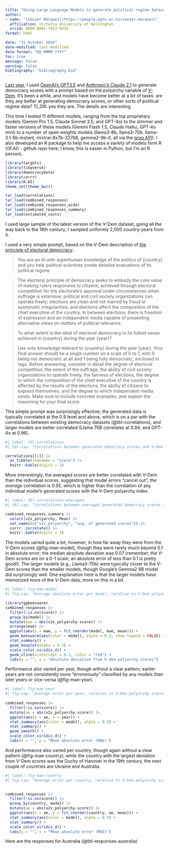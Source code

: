 ```yaml
---
title: "Using Large Language Models to generate political regime datasets: An update"
author:
- name: "[Xavier Márquez](https://people.wgtn.ac.nz/xavier.marquez)"
  affiliation: Victoria University of Wellington
  orcid: 0000-0001-7653-9334
format: html

date: "31 October 2024"
date-modified: last-modified
date-format: "DD MMMM YYYY"
toc: true
message: false
warning: false
bibliography: "bibliography.bib"
---
```


[Last year](https://xmarquez.github.io/GPTDemocracyIndex/GPTDemocracyIndex.html), I used [OpenAI's GPT3.5](https://chat.openai.com/)  and [Anthropic's Claude 2.1](https://www.anthropic.com/index/introducing-claude) to generate democracy scores with a prompt based on the polyarchy variable of [V-Dem](https://www.v-dem.net/documents/24/codebook_v13.pdf#page=45). It's been a while, and models have become better at a lot of tasks: are they any better at generating democracy scores, or other sorts of political regime data? TL;DR: yes they are. The details are interesting.

This time I tested 11 different models, ranging from the top proprietary models (Gemini Pro 1.5, Claude Sonnet 3.5, and GPT-4o) to the slimmer and faster versions of these models (Gemini Flash 1.5, Claude Haiku, GPT-4o mini) to a number of open weights models (llama3-8b, llama3-70b. llama-3.1-8b-instant, mixtral-8x7b-32768, gemma2-9b-it, all via the [groq API](https://console.groq.com/)). I also developed an R package to help me access a variety of models form R ({R.AI} - github repo here; I know, this is easier in Python, but I'm an R person).

```r
library(targets)
library(tidyverse)
library(democracyData)
library(corrr)
library(R.AI)
theme_set(theme_bw())

tar_load(correlations)
tar_load(combined_responses)
tar_load(combined_responses_wide)
tar_load(combined_responses_summary)
tar_load(estimated_costs)

```

I used large sample of the latest version of the V-Dem dataset, going all the way back to the 18th century; I sampled uniformly 2,000 country-years from it. 

I used a very simple prompt, based on the V-Dem description of [the principle of electoral democracy](https://v-dem.net/documents/38/V-Dem_Codebook_v14.pdf#page=47.22):

> You are an AI with superhuman knowledge of the politics of {country} and you help political scientists create detailed evaluations of its political regime.

> The electoral principle of democracy seeks to embody the core value of making rulers responsive to citizens, achieved through electoral competition for the electorate’s approval under circumstances when suffrage is extensive; political and civil society organizations can operate freely; elections are clean and not marred by fraud or systematic irregularities; and elections affect the composition of the chief executive of the country. In between elections, there is freedom of expression and an independent media capable of presenting alternative views on matters of political relevance.

> To what extent is the ideal of electoral democracy in its fullest sense achieved in {country} during the year {year}?

> Use only knowledge relevant to {country} during the year {year}. Your final answer should be a single number on a scale of 0 to 1, with 0 being not democratic at all and 1 being fully democratic, enclosed in <democracy></democracy> tags. Before answering, consider in detail the degree of electoral competition, the extent of the suffrage, the ability of civil society organizations to operate freely, the fairness of elections, the degree to which the composition of the chief executive of the country is affected by the results of the elections, the ability of citizens to express themselves, and the degree to which independent media exists. Make sure to include concrete examples, and explain the reasoning for your final score.

This simple prompt was surprisingly effective; the generated data is typically correlated at the 0.9 level and above, which is on a par with the correlations between existing democracy datasets (@tbl-correlations), and larger models are better correlated (Llama 70B correlates at 0.94, and GPT-4o at 0.96).

```r
#| label: tbl-correlations
#| tbl-cap: "Correlations between generated democracy scores and V-Dem democracy data"

correlations[[1]] |>
  as_tibble(rownames = "score") |>
  knitr::kable(digits = 2)

```

More interestingly, the averaged scores are better correlated with V-Dem than the individual scores, suggesting that model errors "cancel out"; the *average* correlation is 0.95, which is higher than the correlation of any individual model's generated scores with the V-Dem polyarchy index.

```r
#| label: tbl-correlations-averaged
#| tbl-cap: "Correlations between averaged generated democracy scores and V-Dem democracy data"

combined_responses_summary |>
  select(v2x_polyarchy, Mean) |>
  set_names(c("v2x_polyarchy", "avg. of generated scores")) |>
  corrr::correlate() |>
  knitr::kable(digits = 2)
```

The models varied quite a bit, however, in how far away they were from the V-Dem scores (@fig-mae-model), though they were rarely much beyond 0.1 in absolute error; the median absolute deviation was 0.07 (remember, the V-Dem scores are on a 0-1 scale; an absolute error of less than 0.1 is pretty good!). The larger models (e.g., Llama3-70b) were typically closer to the V-Dem scores than the smaller models, though Google's Gemma2 9B model did surprisingly well. One explanation here is that the larger models have memorized more of the V-Dem data; more on this in a bit.  

```r
#| label: fig-mae-model
#| fig-cap: "Average absolute error per model, relative to V-Dem polyarchy scores"

library(ggbeeswarm) 
combined_responses |>
  filter(!is.na(score)) |>
  group_by(model) |>
  mutate(mae = abs(v2x_polyarchy-score)) |>
  arrange(mae) |>
  ggplot(aes(x = mae, y = fct_reorder(model, mae, mean))) +
  geom_beeswarm(aes(color = model), alpha = 0.3, show.legend = FALSE) +
  stat_summary() +
  geom_boxplot(alpha = 0.3) +
  scale_color_viridis_d() +
  geom_vline(xintercept = 0.1, color = "red") +
  labs(y = "", x = "Absolute deviation from V-dem polyarchy scores")

```
Performance also varied per year, though without a clear pattern; earlier years are not consistently more "erroneously" classified by any models than later years or vice-versa (@fig-mae-year).

```r
#| label: fig-mae-year
#| fig-cap: "Average error per year, relative to V-Dem polyarchy scores, per model"
 
combined_responses |>
  filter(!is.na(score)) |>
  mutate(ae = abs(v2x_polyarchy-score)) |>
  ggplot(aes(y = ae, x = year)) +
  stat_summary(aes(color = model), alpha = 0.3) +
  stat_summary() +
  geom_smooth() +
  scale_color_viridis_d() +
  labs(x = "", y = "Mean absolute error (MAE)")

```

And performance also varied per country, though again without a clear pattern (@fig-mae-country); while the country with the largest deviation from V-Dem scores was the Duchy of Hanover in the 19th century, the next couple of countries are Ukraine and Australia.

```r
#| label: fig-mae-country
#| fig-cap: "Average error per country, relative to V-Dem polyarchy scores, per model"

 
combined_responses |>
  filter(!is.na(score)) |>
  group_by(country, model) |>
  mutate(ae = abs(v2x_polyarchy-score)) |>
  ggplot(aes(x = ae, y = fct_reorder(country, ae, mean))) +
  stat_summary(aes(color = model), alpha = 0.3) +
  stat_summary() +
  scale_color_viridis_d() +
  labs(y = "", x = "Mean absolute error (MAE)")

```

Here are the responses for Australia (@tbl-responses-australia)

